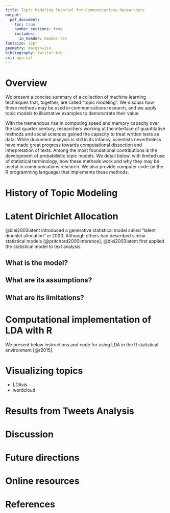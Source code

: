 ```yaml
---
title: Topic Modeling Tutorial for Communications Researchers
output: 
  pdf_document:
    toc: true
    number_sections: true
    includes:
      in_header: header.tex
fontsize: 12pt
geometry: margin=1in
bibliography: twitter.bib
csl: apa.csl
---
```


# Overview

We present a concise summary of a collection of machine learning techniques that, together, are called "topic modeling". We discuss how these methods may be used in communications research, and we apply topic models to illustrative examples to demonstrate their value. 

With the tremendous rise in computing speed and memory capacity over the last quarter century, researchers working at the interface of quantitative methods and social sciences gained the capacity to treat written texts as data. While document analysis is still in its infancy, scientists nevertheless have made great progress towards computational dissection and interpretation of texts. Among the most foundational contributions is the development of probabilistic topic models. We detail below, with limited use of statistical terminology, how these methods work and why they may be useful in communications research. We also provide computer code (in the R programming language) that implements these methods.




# History of Topic Modeling




# Latent Dirichlet Allocation

@blei2003latent introduced a generative statistical model called "latent dirichlet allocation" in 2003. Although others had described similar statistical models [@pritchard2000inference], @blei2003latent first applied the statistical model to text analysis. 

## What is the model?

## What are its assumptions?

## What are its limitations? 




# Computational implementation of LDA with R

We present below instructions and code for using LDA in the R statistical environment [@r2015].

# Visualizing topics

- LDAvis
- wordcloud

# Results from Tweets Analysis

# Discussion

# Future directions


# Online resources



# References





